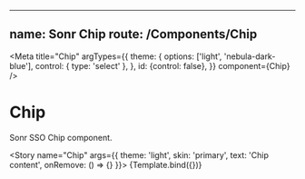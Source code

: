 <!-- Chip.stories.mdx -->


---
name: Sonr Chip
route: /Components/Chip
---

<Meta
  title="Chip"
  argTypes={{
    theme: {
      options: ['light', 'nebula-dark-blue'],
      control: {
        type: 'select'
      },
    },
    id: {control: false},
  }}
  component={Chip}
/>

# Chip
Sonr SSO Chip component.

<ArgsTable story="Chip" />


<Story name="Chip" args={{ theme: 'light', skin: 'primary', text: 'Chip content', onRemove: () => {} }}>
  {Template.bind({})}
</Story>
